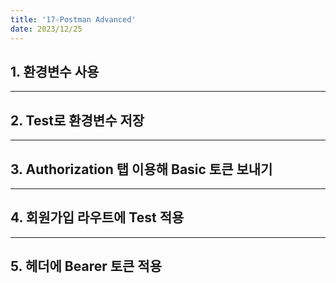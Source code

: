 ```yaml
---
title: '17-Postman Advanced'
date: 2023/12/25
---
```


## 1. 환경변수 사용

---

## 2. Test로 환경변수 저장

---

## 3. Authorization 탭 이용해 Basic 토큰 보내기

---

## 4. 회원가입 라우트에 Test 적용

---

## 5. 헤더에 Bearer 토큰 적용
